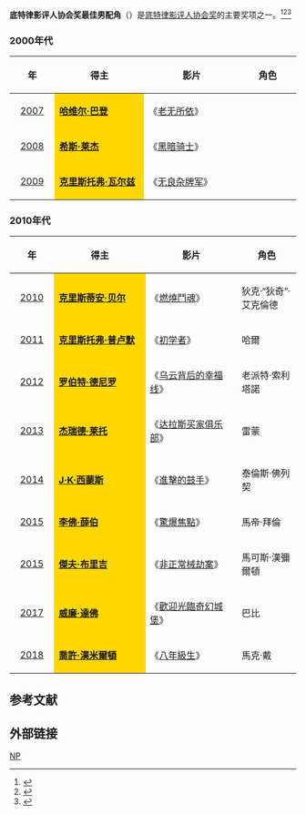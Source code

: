 '''底特律影评人协会奖最佳男配角'''（{{lang-en|'''Detroit Film Critics Society Award for Best Supporting Actor'''}}）是[[底特律影评人协会|底特律影评人协会奖]]的主要奖项之一。<ref>{{cite web |url=http://yule.sohu.com/20131216/n391843569.shtml |title=底特律影评人协会力捧《她》 斯嘉丽夺女配 |accessdate=2013 |publisher=搜狐网 |work= |language=zh-hans |archive-date=2014-03-23 |archive-url=https://web.archive.org/web/20140323091801/http://yule.sohu.com/20131216/n391843569.shtml |dead-url=no }}</ref><ref>{{cite web |url=http://ent.sina.com.cn/m/f/2012-12-24/22403819545.shtml |title=底特律影评人协会奖揭晓 “幸福线”获五奖 |accessdate=2012 |publisher=新浪网 |work= |language=zh-hans |archive-date=2014-03-24 |archive-url=https://web.archive.org/web/20140324153845/http://ent.sina.com.cn/m/f/2012-12-24/22403819545.shtml |dead-url=no }}</ref><ref>{{cite web |url=http://ent.sina.com.cn/m/f/2011-12-20/18253512972.shtml |title=底特律影评协会奖：《艺术家》封禅茉莉甘初胜 |accessdate=2011 |publisher=新浪网 |work= |language=zh-hans |archive-date=2014-03-24 |archive-url=https://web.archive.org/web/20140324153757/http://ent.sina.com.cn/m/f/2011-12-20/18253512972.shtml |dead-url=no }}</ref>

=== 2000年代 ===
{| class="wikitable" width="95%" cellpadding="5"
|-
!width="100"|年
!width="350"|得主
!width="350"|影片
!width="200"|角色
|-
|style="text-align:center;"| [[2007年底特律影评人协会奖|2007]] || style="background:#FFD700;" | '''[[哈维尔·巴登|哈维尔·巴登]]''' || 《[[老无所依|老无所依]]》 ||  
|-
|style="text-align:center;"| [[2008年底特律影评人协会奖|2008]] ||  style="background:#FFD700;" | '''[[希斯·莱杰|希斯·莱杰]]''' || 《[[黑暗骑士|黑暗骑士]]》 || 
|-
|style="text-align:center;"| [[2009年底特律影评人协会奖|2009]] ||  style="background:#FFD700;" |'''[[克里斯托弗·瓦尔兹|克里斯托弗·瓦尔兹]]''' || 《[[无良杂牌军|无良杂牌军]]》 ||  
|}

=== 2010年代 ===
{| class="wikitable" width="95%" cellpadding="5"
|-
!width="100"|年
!width="350"|得主
!width="350"|影片
!width="200"|角色
|-
|style="text-align:center;"| [[2010年底特律影评人协会奖|2010]] ||  style="background:#FFD700;" | '''[[克里斯蒂安·贝尔|克里斯蒂安·贝尔]]''' || 《[[燃燒鬥魂|燃燒鬥魂]]》 ||狄克·“狄奇”·艾克倫德  
|-
|style="text-align:center;"| [[2011年底特律影评人协会奖|2011]] ||  style="background:#FFD700;" | '''[[克里斯托弗·普卢默|克里斯托弗·普卢默]]''' ||《[[初学者|初学者]]》  ||哈爾  
|-
|style="text-align:center;"| [[2012年底特律影评人协会奖|2012]] ||  style="background:#FFD700;" | '''[[罗伯特·德尼罗|罗伯特·德尼罗]]'''||  《[[乌云背后的幸福线|乌云背后的幸福线]]》||老派特·索利塔諾 
|-
|style="text-align:center;"| [[2013年底特律影评人协会奖|2013]] || style="background:#FFD700;" | '''[[杰瑞德·莱托|杰瑞德·莱托]]'''|| 《[[达拉斯买家俱乐部|达拉斯买家俱乐部]]》  ||雷蒙  
|-
|style="text-align:center;"| [[2014年底特律影评人协会奖|2014]] || style="background:#FFD700;" | '''[[J·K·西蒙斯|J·K·西蒙斯]]'''|| 《[[進擊的鼓手|進擊的鼓手]]》  ||泰倫斯·佛列契
|-
|style="text-align:center;"| [[2015年底特律影评人协会奖|2015]] || style="background:#FFD700;" | '''[[李佛·薛伯|李佛·薛伯]]'''|| 《[[驚爆焦點|驚爆焦點]]》  ||馬帝·拜倫
|-
|style="text-align:center;"| [[2016年底特律影评人协会奖|2015]] || style="background:#FFD700;" | '''[[傑夫·布里吉|傑夫·布里吉]]'''|| 《[[非正常械劫案|非正常械劫案]]》  ||馬可斯·漢彌爾頓
|-
|style="text-align:center;"| [[2017年底特律影评人协会奖|2017]] || style="background:#FFD700;" | '''[[威廉·達佛|威廉·達佛]]'''|| 《[[歡迎光臨奇幻城堡|歡迎光臨奇幻城堡]]》  ||巴比
|-
|style="text-align:center;"| [[2018年底特律影评人协会奖|2018]] || style="background:#FFD700;" | '''[[喬許·漢米爾頓_(演員)|喬許·漢米爾頓]]'''|| 《[[八年級生_(電影)|八年級生]]》  ||馬克·戴
|}

==参考文献==
{{reflist}}

== 外部链接 ==
{{底特律影评人协会奖}}

[[Category:底特律影评人协会奖|NP]]